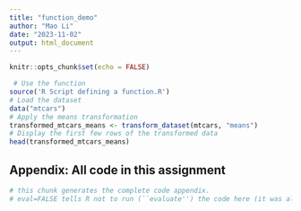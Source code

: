 ```yaml
---
title: "function_demo"
author: "Mao Li"
date: "2023-11-02"
output: html_document
---
```


```r
knitr::opts_chunk$set(echo = FALSE)
```



```r
 # Use the function
source('R Script defining a function.R')
# Load the dataset
data("mtcars") 
# Apply the means transformation
transformed_mtcars_means <- transform_dataset(mtcars, "means")
# Display the first few rows of the transformed data
head(transformed_mtcars_means)
```



## Appendix: All code in this assignment

```r
# this chunk generates the complete code appendix. 
# eval=FALSE tells R not to run (``evaluate'') the code here (it was already run before).
```
